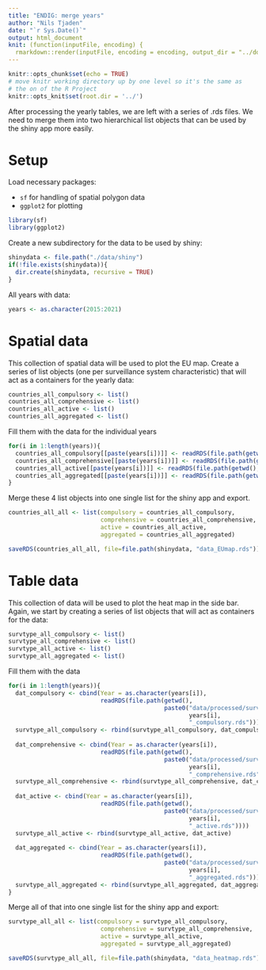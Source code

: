 ```yaml
---
title: "ENDIG: merge years"
author: "Nils Tjaden"
date: "`r Sys.Date()`"
output: html_document
knit: (function(inputFile, encoding) {
  rmarkdown::render(inputFile, encoding = encoding, output_dir = "../documentation") })
---
```


```r
knitr::opts_chunk$set(echo = TRUE)
# move knitr working directory up by one level so it's the same as
# the on of the R Project 
knitr::opts_knit$set(root.dir = '../') 
```

After processing the yearly tables, we are left with a series of .rds files. We need to merge them into two hierarchical list objects that can be used by the shiny app more easily.

# Setup

Load necessary packages:

-   `sf` for handling of spatial polygon data
-   `ggplot2` for plotting

```r
library(sf)
library(ggplot2)
```

Create a new subdirectory for the data to be used by shiny:

```r
shinydata <- file.path("./data/shiny")
if(!file.exists(shinydata)){
  dir.create(shinydata, recursive = TRUE)
}
```

All years with data:

```r
years <- as.character(2015:2021)
```

# Spatial data

This collection of spatial data will be used to plot the EU map. Create a series of list objects (one per surveillance system characteristic) that will act as a containers for the yearly data:

```r
countries_all_compulsory <- list()
countries_all_comprehensive <- list()
countries_all_active <- list()
countries_all_aggregated <- list()
```

Fill them with the data for the individual years

```r
for(i in 1:length(years)){
  countries_all_compulsory[[paste(years[i])]] <- readRDS(file.path(getwd(), paste0("data/processed/countries_", years[i], "_compulsory.rds")))
  countries_all_comprehensive[[paste(years[i])]] <- readRDS(file.path(getwd(), paste0("data/processed/countries_", years[i], "_comprehensive.rds")))
  countries_all_active[[paste(years[i])]] <- readRDS(file.path(getwd(), paste0("data/processed/countries_", years[i], "_active.rds")))
  countries_all_aggregated[[paste(years[i])]] <- readRDS(file.path(getwd(), paste0("data/processed/countries_", years[i], "_aggregated.rds")))
}
```

Merge these 4 list objects into one single list for the shiny app and export.

```r
countries_all_all <- list(compulsory = countries_all_compulsory,
                          comprehensive = countries_all_comprehensive,
                          active = countries_all_active,
                          aggregated = countries_all_aggregated)

saveRDS(countries_all_all, file=file.path(shinydata, "data_EUmap.rds"))
```

# Table data

This collection of data will be used to plot the heat map in the side bar. Again, we start by creating a series of list objects that will act as containers for the data:

```r
survtype_all_compulsory <- list()
survtype_all_comprehensive <- list()
survtype_all_active <- list()
survtype_all_aggregated <- list()
```

Fill them with the data

```r
for(i in 1:length(years)){
  dat_compulsory <- cbind(Year = as.character(years[i]),
                          readRDS(file.path(getwd(),
                                            paste0("data/processed/survtype_",
                                                   years[i],
                                                   "_compulsory.rds"))))
  survtype_all_compulsory <- rbind(survtype_all_compulsory, dat_compulsory)
  
  dat_comprehensive <- cbind(Year = as.character(years[i]),
                          readRDS(file.path(getwd(),
                                            paste0("data/processed/survtype_",
                                                   years[i],
                                                   "_comprehensive.rds"))))
  survtype_all_comprehensive <- rbind(survtype_all_comprehensive, dat_comprehensive)
  
  dat_active <- cbind(Year = as.character(years[i]),
                          readRDS(file.path(getwd(),
                                            paste0("data/processed/survtype_",
                                                   years[i],
                                                   "_active.rds"))))
  survtype_all_active <- rbind(survtype_all_active, dat_active)
  
  dat_aggregated <- cbind(Year = as.character(years[i]),
                          readRDS(file.path(getwd(),
                                            paste0("data/processed/survtype_",
                                                   years[i],
                                                   "_aggregated.rds"))))
  survtype_all_aggregated <- rbind(survtype_all_aggregated, dat_aggregated)
}
```

Merge all of that into one single list for the shiny app and export:

```r
survtype_all_all <- list(compulsory = survtype_all_compulsory,
                          comprehensive = survtype_all_comprehensive,
                          active = survtype_all_active,
                          aggregated = survtype_all_aggregated)

saveRDS(survtype_all_all, file=file.path(shinydata, "data_heatmap.rds"))
```
